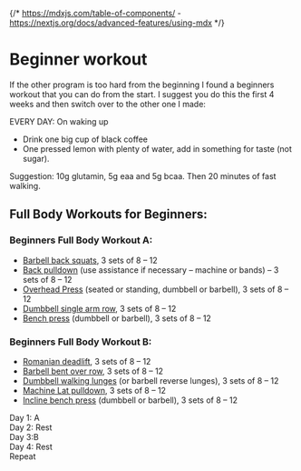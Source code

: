 {/* https://mdxjs.com/table-of-components/ - https://nextjs.org/docs/advanced-features/using-mdx */}

# Beginner workout
If the other program is too hard from the beginning I found a beginners workout that you can do from the start. I suggest you do this the first 4 weeks and then switch over to the other one I made:

EVERY DAY: On waking up

- Drink one big cup of black coffee
- One pressed lemon with plenty of water, add in something for taste (not sugar). 

Suggestion: 10g glutamin, 5g eaa and 5g bcaa. Then 20 minutes of fast walking.


## Full Body Workouts for Beginners:
### Beginners Full Body Workout A:
- [Barbell back squats](https://youtu.be/i7J5h7BJ07g), 3 sets of 8 – 12
- [Back pulldown](https://youtu.be/MyQVLFBwlJ8?t=330) (use assistance if necessary – machine or bands) – 3 sets of 8 – 12
- [Overhead Press](https://youtu.be/oBGeXxnigsQ) (seated or standing, dumbbell or barbell), 3 sets of 8 – 12 
- [Dumbbell single arm row](https://youtu.be/pYcpY20QaE8?t=27), 3 sets of 8 – 12 
- [Bench press](https://youtu.be/YQ2s_Y7g5Qk) (dumbbell or barbell), 3 sets of 8 – 12 
### Beginners Full Body Workout B:
- [Romanian deadlift](https://youtu.be/JCXUYuzwNrM?t=177), 3 sets of 8 – 12 
- [Barbell bent over row](https://youtu.be/6FZHJGzMFEc), 3 sets of 8 – 12
- [Dumbbell walking lunges](https://youtu.be/vni4lElTvsY?t=20) (or barbell reverse lunges), 3 sets of 8 – 12 
- [Machine Lat pulldown](https://youtu.be/vjrEYyQ6EW0?t=11), 3 sets of 8 – 12 
- [Incline bench press](https://youtu.be/TrTSvn5-MTk) (dumbbell or barbell), 3 sets of 8 – 12

Day 1: A  
Day 2: Rest  
Day 3:B  
Day 4: Rest  
Repeat